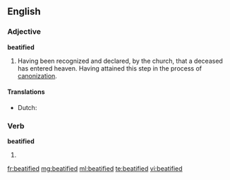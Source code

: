 ==English==

===Adjective===
'''beatified'''

#{{context|Roman Catholic}} Having been recognized and declared, by the church, that a deceased has entered heaven. Having attained this step in the process of [[canonization]].

====Translations====
* Dutch: {{t+|nl|zalig}}

===Verb===
'''beatified'''

# {{past of|[[beatify]]}}

[[fr:beatified]]
[[mg:beatified]]
[[ml:beatified]]
[[te:beatified]]
[[vi:beatified]]